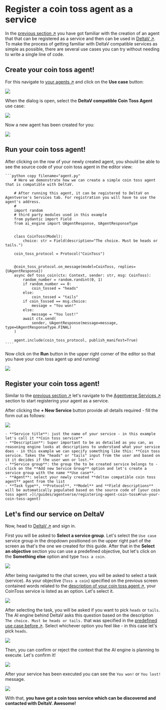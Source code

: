 
# Register a coin toss agent as a service

In the [previous section ↗️](/guides/agentverse/registering-agent-services) you have got familiar with the creation of an agent that that can be registered as a service and then can be used in [DeltaV ↗️](/concepts/ai-engine/deltav).
To make the process of getting familiar with DeltaV compatible services as simple as possible, there are several use cases you can try without needing to write a single line of code.

## Create your coin toss agent!

For this navigate to [your agents ↗️](https://agentverse.ai/agents) and click on the **Use case** button:

![](../../../src/images/guides/agentverse/registering-agent-coin-toss/hosted-agent-use-case-button.png)

When the dialog is open, select the **DeltaV compatible Coin Toss Agent** use case:

![](../../../src/images/guides/agentverse/registering-agent-coin-toss/use-case-dialog.png)

Now a new agent has been created for you:

![](../../../src/images/guides/agentverse/registering-agent-coin-toss/hosted-agent-in-list.png)

## Run your coin toss agent!

After clicking on the row of your newly created agent, you should be able to see the source code of your coin toss agent in the editor view:

    ```python copy filename="agent.py"
        # Here we demonstrate how we can create a simple coin toss agent that is compatible with DeltaV.

        # After running this agent, it can be registered to DeltaV on Agentverse's Services tab. For registration you will have to use the agent's address. 
        #
        import random
        # third party modules used in this example
        from pydantic import Field
        from ai_engine import UAgentResponse, UAgentResponseType


        class CoinToss(Model):
            choice: str = Field(description="The choice. Must be heads or tails.")

        coin_toss_protocol = Protocol("CoinToss")


        @coin_toss_protocol.on_message(model=CoinToss, replies={UAgentResponse})
        async def toss_coin(ctx: Context, sender: str, msg: CoinToss):
            random_number = random.randint(0, 1)
            if random_number == 0:
                coin_tossed = "heads"
            else:
                coin_tossed = "tails"
            if coin_tossed == msg.choice:
                message = "You won!"
            else:
                message = "You lost!"
            await ctx.send(
                sender, UAgentResponse(message=message, type=UAgentResponseType.FINAL)
        )

        agent.include(coin_toss_protocol, publish_manifest=True)
    ````
Now click on the **Run** button in the upper right corner of the editor so that you have your coin toss agent up and running!

![](../../../src/images/guides/agentverse/registering-agent-coin-toss/run-hosted-agent.png)

## Register your coin toss agent!

Similar to the [previous section ↗️](/guides/agentverse/registering-agent-services#register-your-agents-and-services) let's navigate to the [Agentverse Services ↗️](https://agentverse.ai/services) section to start registering your agent as a service.

After clicking the **+ New Service** button provide all details required - fill the form out as follows:

![](../../../src/images/guides/agentverse/registering-agent-coin-toss/new-service-dialog.png)

    - **Service title**: just the name of your service - in this example let's call it **Coin toss service**
    - **Description**: Super important to be as detailed as you can, as reasoning engine looks at descriptions to understand what your service does - in this example we can specify something like this: **Coin toss service. Takes the "heads" or "tails" input from the user and based on it it decides if the user won or lost.**
    - **Service group**: the group the to be created service belongs to - click on the **Add new Service Group** option and let's create a service group with the name **Use case**.
    - **Agent**: select your newly created **deltav compatible coin toss agent** agent from the list
    - **Task type**, **Protocol**, **Model** and **Field descriptions** will be automatically populated based on the source code of [your coin toss agent ↗️](/guides/agentverse/registering-agent-coin-toss#run-your-coin-toss-agent)

## Let's find our service on DeltaV

Now, head to [DeltaV ↗️](https://deltav.agentverse.ai/) and sign in.

First you will be asked to **Select a service group**. Let's select the `Use case` service group in the dropdown positioned on the upper right part of the screen as that's the one we created for this guide.
After that in the **Select an objective** section you can use a predefined objective, but let's click on the **Something else** option and type `Toss a coin`.

![](../../../src/images/guides/agentverse/registering-agent-coin-toss/select-service-group.png)

After being navigated to the chat screen, you will be asked to select a task (service).
As your objective (`Toss a coin`) specified on the previous screen contained words related to the [description of your coin toss agent ↗️](/guides/agentverse/registering-agent-coin-toss#register-your-coin-toss-agent), your CoinToss service is listed as an option.
Let's select it.

![](../../../src/images/guides/agentverse/registering-agent-coin-toss/select-task.png)

After selecting the task, you will be asked if you want to pick `heads` or `tails`.
The AI engine behind DeltaV asks this question based on the description `The choice. Must be heads or tails.` that was specified in the [predefined use case before ↗️](/guides/agentverse/registering-agent-coin-toss#run-your-coin-toss-agent).
Select whichever option you feel like - in this case let's pick `heads`.

![](../../../src/images/guides/agentverse/registering-agent-coin-toss/select-option.png)

Then, you can confirm or reject the context that the AI engine is planning to execute. Let's confirm it!

![](../../../src/images/guides/agentverse/registering-agent-coin-toss/confirm-context.png)

After your service has been executed you can see the `You won!` or `You lost!` message.

![](../../../src/images/guides/agentverse/registering-agent-coin-toss/task-completed.png)

With that, **you have got a coin toss service which can be discovered and contacted with DeltaV. Awesome!**
